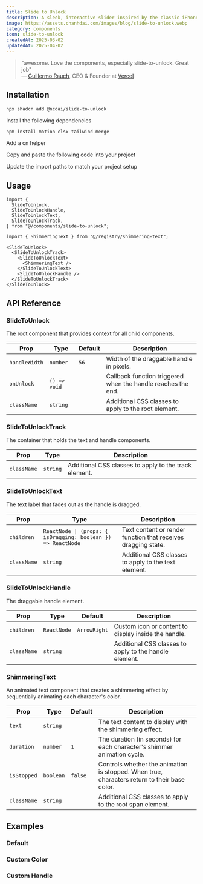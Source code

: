 ```yaml
---
title: Slide to Unlock
description: A sleek, interactive slider inspired by the classic iPhone OS "slide to unlock" gesture.
image: https://assets.chanhdai.com/images/blog/slide-to-unlock.webp
category: components
icon: slide-to-unlock
createdAt: 2025-03-02
updatedAt: 2025-04-02
---
```


<ComponentPreview
  name="slide-to-unlock-demo-01"
  openInV0Url="https://chanhdai.com/r/slide-to-unlock-block-01.json"
  codeCollapsible
/>

> "awesome. Love the components, especially slide-to-unlock. Great job"<br/>
> — [Guillermo Rauch](https://x.com/rauchg/status/1978913158514237669), CEO & Founder at [Vercel](https://vercel.com)

## Installation

<CodeTabs className="gap-0">

<TabsListInstallType />

<TabsContent value="cli" className="[&>figure]:mb-0">

```bash
npx shadcn add @ncdai/slide-to-unlock
```

</TabsContent>

<TabsContent value="manual">

<Steps>

<Step>Install the following dependencies</Step>

```bash
npm install motion clsx tailwind-merge
```

<Step>Add a cn helper</Step>

<ComponentSource
  src="src/lib/utils.ts"
  title="lib/utils.ts"
  showLineNumbers
  collapsible={false}
/>

<Step>Copy and paste the following code into your project</Step>

<ComponentSource
  name="shimmering-text"
  title="components/shimmering-text.tsx"
  showLineNumbers
/>

<ComponentSource
  name="slide-to-unlock"
  title="components/slide-to-unlock.tsx"
  showLineNumbers
/>

<Step>Update the import paths to match your project setup</Step>

</Steps>

</TabsContent>

</CodeTabs>

## Usage

```tsx
import {
  SlideToUnlock,
  SlideToUnlockHandle,
  SlideToUnlockText,
  SlideToUnlockTrack,
} from "@/components/slide-to-unlock";

import { ShimmeringText } from "@/registry/shimmering-text";
```

```tsx
<SlideToUnlock>
  <SlideToUnlockTrack>
    <SlideToUnlockText>
      <ShimmeringText />
    </SlideToUnlockText>
    <SlideToUnlockHandle />
  </SlideToUnlockTrack>
</SlideToUnlock>
```

## API Reference

### SlideToUnlock

The root component that provides context for all child components.

| Prop          | Type         | Default | Description                                                  |
| ------------- | ------------ | ------- | ------------------------------------------------------------ |
| `handleWidth` | `number`     | `56`    | Width of the draggable handle in pixels.                     |
| `onUnlock`    | `() => void` |         | Callback function triggered when the handle reaches the end. |
| `className`   | `string`     |         | Additional CSS classes to apply to the root element.         |

### SlideToUnlockTrack

The container that holds the text and handle components.

| Prop        | Type     | Description                                           |
| ----------- | -------- | ----------------------------------------------------- |
| `className` | `string` | Additional CSS classes to apply to the track element. |

### SlideToUnlockText

The text label that fades out as the handle is dragged.

| Prop        | Type                                                         | Description                                                   |
| ----------- | ------------------------------------------------------------ | ------------------------------------------------------------- |
| `children`  | `ReactNode \| (props: { isDragging: boolean }) => ReactNode` | Text content or render function that receives dragging state. |
| `className` | `string`                                                     | Additional CSS classes to apply to the text element.          |

### SlideToUnlockHandle

The draggable handle element.

| Prop        | Type        | Default      | Description                                            |
| ----------- | ----------- | ------------ | ------------------------------------------------------ |
| `children`  | `ReactNode` | `ArrowRight` | Custom icon or content to display inside the handle.   |
| `className` | `string`    |              | Additional CSS classes to apply to the handle element. |

### ShimmeringText

An animated text component that creates a shimmering effect by sequentially animating each character's color.

| Prop        | Type      | Default | Description                                                                                  |
| ----------- | --------- | ------- | -------------------------------------------------------------------------------------------- |
| `text`      | `string`  |         | The text content to display with the shimmering effect.                                      |
| `duration`  | `number`  | `1`     | The duration (in seconds) for each character's shimmer animation cycle.                      |
| `isStopped` | `boolean` | `false` | Controls whether the animation is stopped. When true, characters return to their base color. |
| `className` | `string`  |         | Additional CSS classes to apply to the root span element.                                    |

## Examples

### Default

<ComponentPreview
  className="mt-4"
  name="slide-to-unlock-demo-01"
  openInV0Url="https://chanhdai.com/r/slide-to-unlock-block-01.json"
  codeCollapsible
/>

### Custom Color

<ComponentPreview
  className="mt-4"
  name="slide-to-unlock-demo-02"
  openInV0Url="https://chanhdai.com/r/slide-to-unlock-block-02.json"
  codeCollapsible
/>

### Custom Handle

<ComponentPreview
  className="mt-4"
  name="slide-to-unlock-demo-03"
  openInV0Url="https://chanhdai.com/r/slide-to-unlock-block-03.json"
  codeCollapsible
/>
